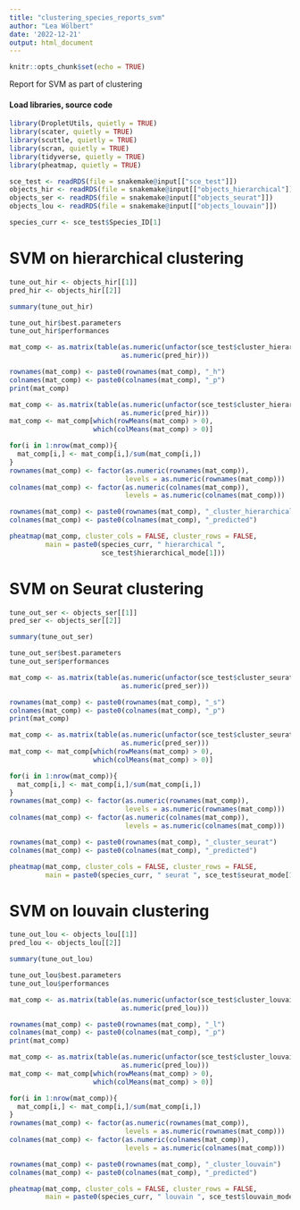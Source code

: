 ```yaml
---
title: "clustering_species_reports_svm"
author: "Lea Wölbert"
date: '2022-12-21'
output: html_document
---
```


```r
knitr::opts_chunk$set(echo = TRUE)
```

Report for SVM as part of clustering

#### Load libraries, source code 

```r
library(DropletUtils, quietly = TRUE) 
library(scater, quietly = TRUE) 
library(scuttle, quietly = TRUE) 
library(scran, quietly = TRUE) 
library(tidyverse, quietly = TRUE) 
library(pheatmap, quietly = TRUE) 
```

```r

sce_test <- readRDS(file = snakemake@input[["sce_test"]])
objects_hir <- readRDS(file = snakemake@input[["objects_hierarchical"]])
objects_ser <- readRDS(file = snakemake@input[["objects_seurat"]])
objects_lou <- readRDS(file = snakemake@input[["objects_louvain"]])

species_curr <- sce_test$Species_ID[1]

```

# SVM on hierarchical clustering

```r
tune_out_hir <- objects_hir[[1]]
pred_hir <- objects_hir[[2]]
```

```r
summary(tune_out_hir)
```

```r
tune_out_hir$best.parameters
tune_out_hir$performances
```

```r
mat_comp <- as.matrix(table(as.numeric(unfactor(sce_test$cluster_hierarchical)),
                            as.numeric(pred_hir)))

rownames(mat_comp) <- paste0(rownames(mat_comp), "_h")
colnames(mat_comp) <- paste0(colnames(mat_comp), "_p")
print(mat_comp)
```

```r

mat_comp <- as.matrix(table(as.numeric(unfactor(sce_test$cluster_hierarchical)),
                            as.numeric(pred_hir)))
mat_comp <- mat_comp[which(rowMeans(mat_comp) > 0), 
                     which(colMeans(mat_comp) > 0)]

for(i in 1:nrow(mat_comp)){
  mat_comp[i,] <- mat_comp[i,]/sum(mat_comp[i,])
}
rownames(mat_comp) <- factor(as.numeric(rownames(mat_comp)), 
                             levels = as.numeric(rownames(mat_comp)))
colnames(mat_comp) <- factor(as.numeric(colnames(mat_comp)), 
                             levels = as.numeric(colnames(mat_comp)))

rownames(mat_comp) <- paste0(rownames(mat_comp), "_cluster_hierarchical")
colnames(mat_comp) <- paste0(colnames(mat_comp), "_predicted")

pheatmap(mat_comp, cluster_cols = FALSE, cluster_rows = FALSE, 
         main = paste0(species_curr, " hierarchical ",
                       sce_test$hierarchical_mode[1]))

```

# SVM on Seurat clustering

```r
tune_out_ser <- objects_ser[[1]]
pred_ser <- objects_ser[[2]]
```

```r
summary(tune_out_ser)
```

```r
tune_out_ser$best.parameters
tune_out_ser$performances
```

```r
mat_comp <- as.matrix(table(as.numeric(unfactor(sce_test$cluster_seurat)),
                            as.numeric(pred_ser)))

rownames(mat_comp) <- paste0(rownames(mat_comp), "_s")
colnames(mat_comp) <- paste0(colnames(mat_comp), "_p")
print(mat_comp)
```

```r

mat_comp <- as.matrix(table(as.numeric(unfactor(sce_test$cluster_seurat)),
                            as.numeric(pred_ser)))
mat_comp <- mat_comp[which(rowMeans(mat_comp) > 0), 
                     which(colMeans(mat_comp) > 0)]

for(i in 1:nrow(mat_comp)){
  mat_comp[i,] <- mat_comp[i,]/sum(mat_comp[i,])
}
rownames(mat_comp) <- factor(as.numeric(rownames(mat_comp)), 
                             levels = as.numeric(rownames(mat_comp)))
colnames(mat_comp) <- factor(as.numeric(colnames(mat_comp)), 
                             levels = as.numeric(colnames(mat_comp)))

rownames(mat_comp) <- paste0(rownames(mat_comp), "_cluster_seurat")
colnames(mat_comp) <- paste0(colnames(mat_comp), "_predicted")

pheatmap(mat_comp, cluster_cols = FALSE, cluster_rows = FALSE, 
         main = paste0(species_curr, " seurat ", sce_test$seurat_mode[1]))

```

# SVM on louvain clustering

```r
tune_out_lou <- objects_lou[[1]]
pred_lou <- objects_lou[[2]]
```

```r
summary(tune_out_lou)
```

```r
tune_out_lou$best.parameters
tune_out_lou$performances
```

```r
mat_comp <- as.matrix(table(as.numeric(unfactor(sce_test$cluster_louvain)),
                            as.numeric(pred_lou)))

rownames(mat_comp) <- paste0(rownames(mat_comp), "_l")
colnames(mat_comp) <- paste0(colnames(mat_comp), "_p")
print(mat_comp)
```

```r

mat_comp <- as.matrix(table(as.numeric(unfactor(sce_test$cluster_louvain)),
                            as.numeric(pred_lou)))
mat_comp <- mat_comp[which(rowMeans(mat_comp) > 0), 
                     which(colMeans(mat_comp) > 0)]

for(i in 1:nrow(mat_comp)){
  mat_comp[i,] <- mat_comp[i,]/sum(mat_comp[i,])
}
rownames(mat_comp) <- factor(as.numeric(rownames(mat_comp)), 
                             levels = as.numeric(rownames(mat_comp)))
colnames(mat_comp) <- factor(as.numeric(colnames(mat_comp)), 
                             levels = as.numeric(colnames(mat_comp)))

rownames(mat_comp) <- paste0(rownames(mat_comp), "_cluster_louvain")
colnames(mat_comp) <- paste0(colnames(mat_comp), "_predicted")

pheatmap(mat_comp, cluster_cols = FALSE, cluster_rows = FALSE, 
         main = paste0(species_curr, " louvain ", sce_test$louvain_mode[1]))

```
